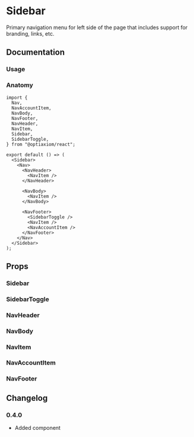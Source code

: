 
# Sidebar

Primary navigation menu for left side of the page that includes support for branding, links, etc.

## Documentation

### Usage

<Demo component="sidebar/usage" />

### Anatomy

```tsx
import {
  Nav,
  NavAccountItem,
  NavBody,
  NavFooter,
  NavHeader,
  NavItem,
  Sidebar,
  SidebarToggle,
} from "@optiaxiom/react";

export default () => (
  <Sidebar>
    <Nav>
      <NavHeader>
        <NavItem />
      </NavHeader>

      <NavBody>
        <NavItem />
      </NavBody>

      <NavFooter>
        <SidebarToggle />
        <NavItem />
        <NavAccountItem />
      </NavFooter>
    </Nav>
  </Sidebar>
);
```

## Props

### Sidebar

<PropsTable component="Sidebar" />

### SidebarToggle

<PropsTable component="SidebarToggle" />

### NavHeader

<PropsTable component="NavHeader" />

### NavBody

<PropsTable component="NavBody" />

### NavItem

<PropsTable component="NavItem" />

### NavAccountItem

<PropsTable component="NavAccountItem" />

### NavFooter

<PropsTable component="NavFooter" />

## Changelog

### 0.4.0

- Added component
